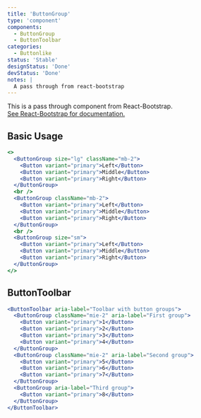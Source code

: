 ```yaml
---
title: 'ButtonGroup'
type: 'component'
components:
  - ButtonGroup
  - ButtonToolbar
categories:
  - Buttonlike
status: 'Stable'
designStatus: 'Done'
devStatus: 'Done'
notes: |
  A pass through from react-bootstrap
---
```


<p className="lead">
  This is a pass through component from React-Bootstrap.
  <br />
  <a href="https://react-bootstrap-v4.netlify.app/components/button-group/" target="_blank" rel="noopener noreferrer">
    See React-Bootstrap for documentation.
  </a>
</p>

## Basic Usage

```jsx live
<>
  <ButtonGroup size="lg" className="mb-2">
    <Button variant="primary">Left</Button>
    <Button variant="primary">Middle</Button>
    <Button variant="primary">Right</Button>
  </ButtonGroup>
  <br />
  <ButtonGroup className="mb-2">
    <Button variant="primary">Left</Button>
    <Button variant="primary">Middle</Button>
    <Button variant="primary">Right</Button>
  </ButtonGroup>
  <br />
  <ButtonGroup size="sm">
    <Button variant="primary">Left</Button>
    <Button variant="primary">Middle</Button>
    <Button variant="primary">Right</Button>
  </ButtonGroup>
</>
```

## ButtonToolbar

```jsx live
<ButtonToolbar aria-label="Toolbar with button groups">
  <ButtonGroup className="mie-2" aria-label="First group">
    <Button variant="primary">1</Button>
    <Button variant="primary">2</Button>
    <Button variant="primary">3</Button>
    <Button variant="primary">4</Button>
  </ButtonGroup>
  <ButtonGroup className="mie-2" aria-label="Second group">
    <Button variant="primary">5</Button>
    <Button variant="primary">6</Button>
    <Button variant="primary">7</Button>
  </ButtonGroup>
  <ButtonGroup aria-label="Third group">
    <Button variant="primary">8</Button>
  </ButtonGroup>
</ButtonToolbar>
```
